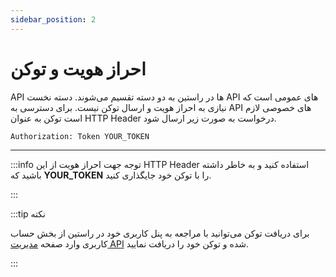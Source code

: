 ```yaml
---
sidebar_position: 2
---
```


#   احراز هویت و توکن

API ها در راستین به دو دسته تقسیم می‌شوند. دسته نخست API های عمومی است که نیازی به احراز هویت و ارسال توکن نیست. برای دسترسی به API های خصوصی لازم است توکن به عنوان HTTP Header درخواست به صورت زیر ارسال شود.

<div dir='ltr'>

```Authorization: Token YOUR_TOKEN```

</div>

---

<!-- :::caution مهم -->

<!-- محدودیت فراخوانی : ۱۰۰ درخواست در دقیقه -->

<!-- ::: -->

:::info توجه
جهت احراز هویت از این HTTP Header استفاده کنید و به خاطر داشته باشید که **YOUR_TOKEN** را با توکن خود جایگذاری کنید.

:::

:::tip نکته

برای دریافت توکن می‌توانید با مراجعه به پنل کاربری خود در راستین از بخش حساب کاربری وارد صفحه <a href="https://raastin.com/account/api-management">مدیریت API</a> شده و توکن خود را دریافت نمایید.

:::